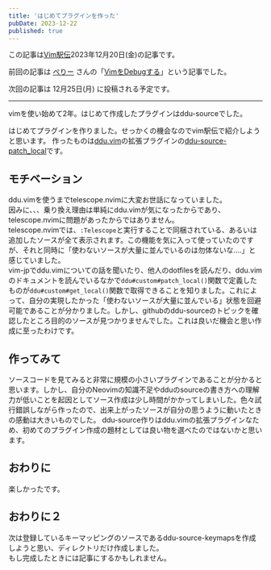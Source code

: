 ```yaml
---
title: 'はじめてプラグインを作った'
pubDate: 2023-12-22
published: true
---
```


この記事は[Vim駅伝](https://vim-jp.org/ekiden/)2023年12月20日(金)の記事です。

前回の記事は [ぺりー](https://github.com/satorunooshie) さんの「[VimをDebugする](https://satorunooshie.medium.com/debugging-vim-itself-1f1f7834705f)」という記事でした。

次回の記事は 12月25日(月) に投稿される予定です。

---


vimを使い始めて2年。はじめて作成したプラグインはddu-sourceでした。 

はじめてプラグインを作りました。せっかくの機会なのでvim駅伝で紹介しようと思います。
作ったものは[ddu.vim](https://github.com/Shougo/ddu.vim)の拡張プラグインの[ddu-source-patch_local](https://github.com/staticWagomU/ddu-source-patch_local)です。
## モチベーション
ddu.vimを使うまでtelescope.nvimに大変お世話になっていました。  
因みに、、、乗り換え理由は単純にddu.vimが気になったからであり、telescope.nvimに問題があったからではありません。   
telescope.nvimでは、`:Telescope`と実行することで同梱されている、あるいは追加したソースが全て表示されます。この機能を気に入って使っていたのですが、それと同時に「使わないソースが大量に並んでいるのは勿体ないな....」と感じていました。  
vim-jpでddu.vimについての話を聞いたり、他人のdotfilesを読んだり、ddu.vimのドキュメントを読んでいるなかで`ddu#custom#patch_local()`関数で定義したものが`ddu#custom#get_local()`関数で取得できることを知りました。これによって、自分の実現したかった「使わないソースが大量に並んでいる」状態を回避可能であることが分かりました。しかし、githubのddu-sourceのトピックを確認したところ目的のソースが見つかりませんでした。これは良いだ機会と思い作成に至ったわけです。
## 作ってみて
ソースコードを見てみると非常に規模の小さいプラグインであることが分かると思います。しかし、自分のNeovimの知識不足やdduのsourceの書き方への理解力が低いことを起因としてソース作成は少し時間がかかってしまいした。色々試行錯誤しながら作ったので、出来上がったソースが自分の思うように動いたときの感動は大きいものでした。
ddu-source作りはddu.vimの拡張プラグインなため、初めてのプラグイン作成の題材としては良い物を選べたのではないかと思います。

## おわりに
楽しかったです。

## おわりに２
次は登録しているキーマッピングのソースであるddu-source-keymapsを作成しようと思い、ディレクトリだけ作成しました。  
もし完成したときには記事にするかもしれません。